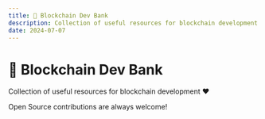 ```yaml
---
title: 🏦 Blockchain Dev Bank
description: Collection of useful resources for blockchain development ♥️
date: 2024-07-07
---
```



# 🏦 Blockchain Dev Bank
Collection of useful resources for blockchain development ♥️

<Callout type="warning" emoji="💐">
  Open Source contributions are always welcome!
</Callout>

 <BankTable
      resources={web3}
      title="Blockchain Development Resources"
  />
